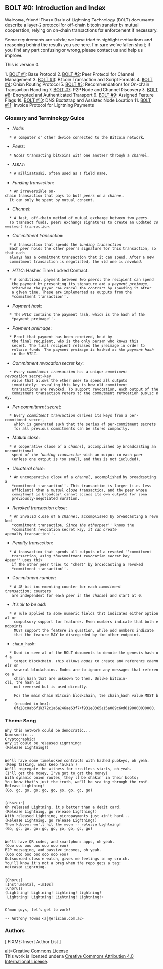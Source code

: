 ==BOLT #0: Introduction and Index==

Welcome, friend! These Basis of Lightning Technology (BOLT) documents
describe a layer-2 protocol for off-chain bitcoin transfer by mutual
cooperation, relying on on-chain transactions for enforcement if
necessary.

Some requirements are subtle; we have tried to highlight motivations
and reasoning behind the results you see here. I'm sure we've fallen
short; if you find any part confusing or wrong, please contact us and
help us improve.

This is version 0.

1. [[bip-0201.mediawiki|BOLT #1]]: Base Protocol
2. [[bip-0202.mediawiki|BOLT #2]]: Peer Protocol for Channel Management
3. [[bip-0203.mediawiki|BOLT #3]]: Bitcoin Transaction and Script Formats
4. [[bip-0204.mediawiki|BOLT #4]]: Onion Routing Protocol
5. [[bip-0205.mediawiki|BOLT #5]]: Recommendations for On-chain Transaction Handling
7. [[bip-0207.mediawiki|BOLT #7]]: P2P Node and Channel Discovery
8. [[bip-0208.mediawiki|BOLT #8]]: Encrypted and Authenticated Transport
9. [[bip-0209.mediawiki|BOLT #9]]: Assigned Feature Flags
10. [[bip-0210.mediawiki|BOLT #10]]: DNS Bootstrap and Assisted Node Location
11. [[bip-0211.mediawiki|BOLT #11]]: Invoice Protocol for Lightning Payments

===Glossary and Terminology Guide===

* ''Node'':
   * A computer or other device connected to the Bitcoin network.

* ''Peers'':
   * ''Nodes'' transacting bitcoins with one another through a ''channel''.

* ''MSAT'':
   * A millisatoshi, often used as a field name.

* ''Funding transaction'':
   * An irreversible on-chain transaction that pays to both ''peers'' on a ''channel''.
   It can only be spent by mutual consent.

* ''Channel'':
   * A fast, off-chain method of mutual exchange between two ''peers''.
   To transact funds, peers exchange signatures to create an updated ''commitment transaction''.

* ''Commitment transaction'':
   * A transaction that spends the ''funding transaction''.
   Each ''peer'' holds the other peer's signature for this transaction, so that each
   always has a commitment transaction that it can spend. After a new
   commitment transaction is negotiated, the old one is ''revoked''.

* ''HTLC'': Hashed Time Locked Contract.
   * A conditional payment between two ''peers'': the recipient can spend
    the payment by presenting its signature and a ''payment preimage'',
    otherwise the payer can cancel the contract by spending it after
    a given time. These are implemented as outputs from the
    *commitment transaction''.

* ''Payment hash'':
   * The ''HTLC'' contains the payment hash, which is the hash of the
    *payment preimage''.

* ''Payment preimage'':
   * Proof that payment has been received, held by
    the final recipient, who is the only person who knows this
    secret. The final recipient releases the preimage in order to
    release funds. The payment preimage is hashed as the ''payment hash''
    in the ''HTLC''.

* ''Commitment revocation secret key'':
   * Every ''commitment transaction'' has a unique ''commitment revocation'' secret-key
    value that allows the other ''peer'' to spend all outputs
    immediately: revealing this key is how old commitment
    transactions are revoked. To support revocation, each output of the
    commitment transaction refers to the commitment revocation public key.

* ''Per-commitment secret'':
   * Every ''commitment transaction'' derives its keys from a per-commitment secret,
     which is generated such that the series of per-commitment secrets
     for all previous commitments can be stored compactly.

* ''Mutual close'':
   * A cooperative close of a ''channel'', accomplished by broadcasting an unconditional
    spend of the ''funding transaction'' with an output to each ''peer''
    (unless one output is too small, and thus is not included).

* ''Unilateral close'':
   * An uncooperative close of a ''channel'', accomplished by broadcasting a
    *commitment transaction''. This transaction is larger (i.e. less
    efficient) than a ''mutual close'' transaction, and the peer whose
    commitment is broadcast cannot access its own outputs for some
    previously-negotiated duration.

* ''Revoked transaction close'':
   * An invalid close of a ''channel'', accomplished by broadcasting a revoked
    *commitment transaction''. Since the other ''peer'' knows the
    *commitment revocation secret key'', it can create a ''penalty transaction''.

* ''Penalty transaction'':
   * A transaction that spends all outputs of a revoked ''commitment
    transaction'', using the ''commitment revocation secret key''. A ''peer'' uses this
    if the other peer tries to "cheat" by broadcasting a revoked
    *commitment transaction''.

* ''Commitment number'':
   * A 48-bit incrementing counter for each ''commitment transaction''; counters
    are independent for each ''peer'' in the ''channel'' and start at 0.

* ''It's ok to be odd'':
   * A rule applied to some numeric fields that indicates either optional or
     compulsory support for features. Even numbers indicate that both endpoints
     MUST support the feature in question, while odd numbers indicate
     that the feature MAY be disregarded by the other endpoint.

* <code>chain_hash</code>:
   * Used in several of the BOLT documents to denote the genesis hash of a
     target blockchain. This allows ''nodes'' to create and reference ''channels'' on
     several blockchains. Nodes are to ignore any messages that reference a
     <code>chain_hash</code> that are unknown to them. Unlike <code>bitcoin-cli</code>, the hash is
     not reversed but is used directly.

     For the main chain Bitcoin blockchain, the <code>chain_hash</code> value MUST be
     (encoded in hex):
     <code>6fe28c0ab6f1b372c1a6a246ae63f74f931e8365e15a089c68d6190000000000</code>.

===Theme Song===

<pre>
Why this network could be democratic...
Numismatic...
Cryptographic!
Why it could be released Lightning!
(Release Lightning!)


We'll have some timelocked contracts with hashed pubkeys, oh yeah.
(Keep talking, whoa keep talkin')
We'll segregate the witness for trustless starts, oh yeah.
(I'll get the money, I've got to get the money)
With dynamic onion routes, they'll be shakin' in their boots;
You know that's just the truth, we'll be scaling through the roof.
Release Lightning!
(Go, go, go, go; go, go, go, go, go, go)


[Chorus:]
Oh released Lightning, it's better than a debit card..
(Release Lightning, go release Lightning!)
With released Lightning, micropayments just ain't hard...
(Release Lightning, go release Lightning!)
Then kaboom: we'll hit the moon -- release Lightning!
(Go, go, go, go; go, go, go, go, go, go)


We'll have QR codes, and smartphone apps, oh yeah.
(Ooo ooo ooo ooo ooo ooo ooo)
P2P messaging, and passive incomes, oh yeah.
(Ooo ooo ooo ooo ooo ooo ooo)
Outsourced closure watch, gives me feelings in my crotch.
You'll know it's not a brag when the repo gets a tag:
Released Lightning.


[Chorus]
[Instrumental, ~1m10s]
[Chorus]
(Lightning! Lightning! Lightning! Lightning!
 Lightning! Lightning! Lightning! Lightning!)


C'mon guys, let's get to work!
</pre>


<pre>
-- Anthony Towns <aj@erisian.com.au>
</pre>

===Authors===

[ FIXME: Insert Author List ]

[[https://i.creativecommons.org/l/by/4.0/88x31.png "License CC-BY"|alt=Creative Commons License]]
<br>
This work is licensed under a [http://creativecommons.org/licenses/by/4.0/ Creative Commons Attribution 4.0 International License].
